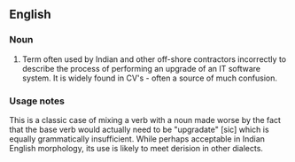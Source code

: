 ==English==

===Noun===
{{en-noun}}

# {{nonstandard}} Term often used by Indian and other off-shore contractors incorrectly to describe the process of performing an upgrade of an IT software system.  It is widely found in CV's - often a source of much confusion.

===Usage notes===
This is a classic case of mixing a verb with a noun made worse by the fact that the base verb would actually need to be "upgradate" [sic] which is equally grammatically insufficient.  While perhaps acceptable in Indian English morphology, its use is likely to meet derision in other dialects.